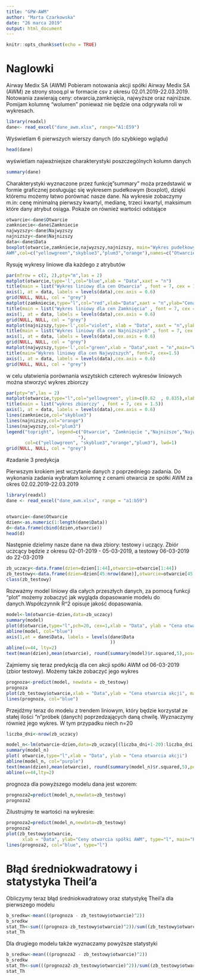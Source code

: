 ```yaml
---
title: "GPW-AWM"
author: "Marta Czarkowska"
date: "26 marca 2019"
output: html_document
---
```


```r
knitr::opts_chunk$set(echo = TRUE)
```

# Naglowki

Airway Medix SA (AWM)
Pobieram notowania akcji spółki Airway Medix SA (AWM) ze strony stooq.pl w formacie csv 
z okresu 02.01.2019-22.03.2019. Notowania zawierają ceny: otwarcia,zamknięcia, najwyższe oraz najniższe. 
Pomijam kolumnę "wolumen" ponieważ nie będzie ona odgrywała roli w wykresach.

```r
library(readxl)
dane<- read_excel("dane_awm.xlsx", range="A1:E59")
```
  
Wyświetlam 6 pierwszych wierszy danych (do szybkiego wglądu)
```r
head(dane)
```
wyświetlam najważniejsze charakterystyki poszczególnych kolumn danych
```r
summary(dane)
```
Charakterystyki wyznaczone przez funkcję"summary" moża przedstawić w formie graficznej posługując się wykresem
pudełkowym (boxplot), dzięki któremu możemy łatwo porównać nasze dane. Na wykresie zobaczymy m.in: cenę minimalną
pierwszy kwartyl, medianę, trzeci kwartyl, maksimum które dany atrybut osiąga. Pokaże on również wartości odstające
```r
otwarcie<-dane$Otwarcie
zamkniecie<-dane$Zamkniecie
najwyzszy<-dane$Najwyzszy
najnizszy<-dane$Najnizszy
data<-dane$Data
boxplot(otwarcie,zamkniecie,najwyzszy,najnizszy, main="Wykres pudełkowy dla cen 
AWM",col=c("yellowgreen","skyblue3","plum3","orange"),names=c("Otwarcie","Zamknięcie","Najwyższy","Najniszy"))
```
Rysuję wykresy liniowe dla każdego z atrybutów 

```r
par(mfrow = c(2, 2),pty="m",las = 2)
matplot(otwarcie,type='l',col="blue",xlab = "Data",xaxt = "n")
title(main = list("Wykres liniowy dla cen Otwarcia" , font = 7, cex = 1.5))
axis(1, at = data, labels = levels(data),cex.axis = 0.6)
grid(NULL, NULL, col = "grey")
matplot(zamkniecie,type="l",col="red",xlab="Data",xaxt = "n",ylab="Cena AWM")
title(main = list("Wykres liniowy dla cen Zamknięcia" , font = 7, cex = 1.5))
axis(1, at = data, labels = levels(data),cex.axis = 0.6)
grid(NULL, NULL, col = "grey")
matplot(najnizszy,type='l',col="violet", xlab = "Data", xaxt = "n",ylab="Cena AWM")
title(main = list("Wykres liniowy dla cen Najniższych" , font = 7, cex = 1.5))
axis(1, at = data, labels = levels(data),cex.axis = 0.6)
grid(NULL, NULL, col = "grey")
matplot(najwyzszy,type='l',col="green",xlab = "Data",xaxt = "n",main="Wykres liniowy dla cen Najwyzszych",ylab="Cena AWM")
title(main="Wykres liniowy dla cen Najwyższych", font=7, cex=1.5)
axis(1, at = data, labels = levels(data),cex.axis = 0.6)
grid(NULL, NULL, col = "grey")
```
w celu ułatwienia porównania wszytskich czterech wykresów liniowych można stworzyć wykres zbiorczy
```r
par(pty="m",las = 2)
matplot(otwarcie,type="l",col="yellowgreen", ylim=c(0.62  , 0.835),xlab="data", ylab="Ceny AWM",xaxt = "n")
title(main = list("wykres zbiorczy" , font = 7, cex = 1.5))
axis(1, at = data, labels = levels(data),cex.axis = 0.6)
lines(zamkniecie,col="skyblue3")
lines(najnizszy,col="orange")
lines(najwyzszy,col="plum3")
legend("topright", legend=c("Otwarcie", "Zamknięcie ","Najniższe","Najwyższe
                           "),
       col=c("yellowgreen", "skyblue3","orange","plum3"), lwd=1)
grid(NULL, NULL, col = "grey")
```

#zadanie 3 predykcja

Pierwszym krokiem jest wczytanie danych z poprzedniego zadania. Do wykonania zadania wybrałam kolumnę z cenami otwarcia ze spółki AWM za okres 02.02.2019-22.03.2019

```r
library(readxl)
dane <- read_excel("dane_awm.xlsx", range = "a1:b59")


otwarcie<-dane$Otwarcie
dzien<-as.numeric(1:length(dane$Data))
d<-data.frame(cbind(dzien,otwarcie))
head(d)
```

Następnie dzielimy nasze dane na dwa zbiory: testowy i uczący. Zbiór uczcący będzie z okresu 02-01-2019 - 05-03-2019, a testowy 06-03-2019 do 22-03-2019
```r
zb_uczacy<-data.frame(dzien=dzien[1:44],otwarcie=otwarcie[1:44])
zb_testowy<-data.frame(dzien=dzien[45:nrow(dane)],otwarcie=otwarcie[45:nrow(dane)])
class(zb_testowy)
```

Rozważmy model liniowy dla całych przeszłych danych, za pomocą funkcji "plot" możemy zobaczyć jak wygląda dopasowanie modelu do danych.Współczynnik R^2 opisuje jakość dopasowania.
```r
model<-lm(otwarcie~dzien,data=zb_uczacy)
summary(model)
plot(d$otwarcie,type="l",pch=20, cex=1,xlab = "Data", ylab = "Cena otwarcia akcji")
abline(model, col="blue")
axis(1,at = dane$Data, labels = levels(dane$Data
                                       ))
abline(v=44, lty=2)
text(mean(dzien),mean(otwarcie), round(summary(model)$r.squared,5),pos=4)
```

Zajmiemy się teraz predykcją dla cen akcji spółki AWM od 06-03-2019 (zbior testowy). Możemy także zobaczyć jego wykres
```r
prognoza<-predict(model, newdata = zb_testowy)
prognoza
plot(zb_testowy$otwarcie,xlab = "Data",ylab = "Cena otwarcia akcji", main="Model z trendem liniowym dla wszytskich przeszłych danych", type="l")
lines(prognoza, col="blue")
```


Przejdźmy teraz do modelu z trendem liniowym, który będzie korzystał ze stałej ilości "n"próbek (danych) poprzedzających daną chwilę. Wyznaczymy również jego wykres. W tym przypadku niech n=20
```r
liczba_dni<-nrow(zb_uczacy)

model_n<-lm(otwarcie~dzien,data=zb_uczacy[(liczba_dni+1-20):liczba_dni,])
summary(model_n)
plot( otwarcie,type="l",xlab = "Data", ylab = "Cena otwarcia akcji")
abline(model_n, col="purple")
text(mean(dzien),mean(otwarcie), round(summary(model_n)$r.squared,5),pos=4)
abline(v=44,lty=2)
```
prognoza dla powyższego modelu dana jest wzorem:

```r
prognoza2=predict(model_n,newdata=zb_testowy)
prognoza2
```

Zilustrujmy te wartości na wykresie:
```r
prognoza2=predict(model_n,newdata=zb_testowy)
prognoza2
plot(zb_testowy$otwarcie,
      xlab = "Data", ylab="Ceny otwarcia spółki AWM", type="l", main="Prognoza ceny Otwarcia",ylim=c(0.62  , 0.765))
lines(prognoza2, col="blue", type="l")
```

# Błąd średniokwadratowy i statystyka Theil'a

Obliczymy teraz błąd średniokwadratowy oraz statystykę Theil'a dla pierwszego modelu

```r
b_sredkw<-mean(((prognoza - zb_testowy$otwarcie)^2))
b_sredkw
stat_Th<-sum(((prognoza-zb_testowy$otwarcie)^2))/sum((zb_testowy$otwarcie^2))
stat_Th
```

Dla drugiego modelu także wyznaczamy powyższe statystyki

```r
b_sredkw<-mean(((prognoza2 - zb_testowy$otwarcie)^2))
b_sredkw
stat_Th<-sum(((prognoza2-zb_testowy$otwarcie)^2))/sum((zb_testowy$otwarcie^2))
stat_Th
```
